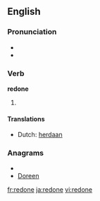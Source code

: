 ==English==

===Pronunciation===
* {{IPA|/ɻi'dɒn/}}
* {{rhymes|ʌn}}

===Verb===
'''redone'''

# {{past participle of| to [[redo]]}}

====Translations====
* Dutch: [[herdaan]]

===Anagrams===
* {{alphagram|deenor}}
* [[Doreen#English|Doreen]]

[[fr:redone]]
[[ja:redone]]
[[vi:redone]]